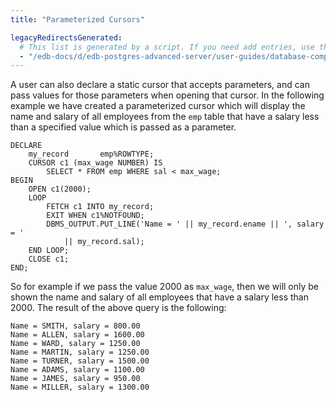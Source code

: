 ```yaml
---
title: "Parameterized Cursors"

legacyRedirectsGenerated:
  # This list is generated by a script. If you need add entries, use the `legacyRedirects` key.
  - "/edb-docs/d/edb-postgres-advanced-server/user-guides/database-compatibility-stored-procedural-language-guide/13/parameterized_cursors.html"
---
```


<div id="parameterized_cursors" class="registered_link"></div>

A user can also declare a static cursor that accepts parameters, and can pass values for those parameters when opening that cursor. In the following example we have created a parameterized cursor which will display the name and salary of all employees from the `emp` table that have a salary less than a specified value which is passed as a parameter.

```text
DECLARE
    my_record       emp%ROWTYPE;
    CURSOR c1 (max_wage NUMBER) IS
        SELECT * FROM emp WHERE sal < max_wage;
BEGIN
    OPEN c1(2000);
    LOOP
        FETCH c1 INTO my_record;
        EXIT WHEN c1%NOTFOUND;
        DBMS_OUTPUT.PUT_LINE('Name = ' || my_record.ename || ', salary = '
            || my_record.sal);
    END LOOP;
    CLOSE c1;
END;
```

So for example if we pass the value 2000 as `max_wage`, then we will only be shown the name and salary of all employees that have a salary less than 2000. The result of the above query is the following:

```text
Name = SMITH, salary = 800.00
Name = ALLEN, salary = 1600.00
Name = WARD, salary = 1250.00
Name = MARTIN, salary = 1250.00
Name = TURNER, salary = 1500.00
Name = ADAMS, salary = 1100.00
Name = JAMES, salary = 950.00
Name = MILLER, salary = 1300.00
```
